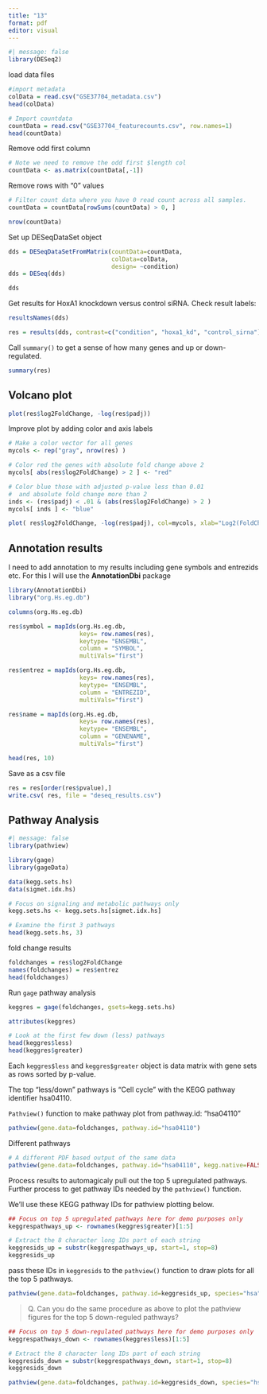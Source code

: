 ```yaml
---
title: "13"
format: pdf
editor: visual
---
```


```r
#| message: false
library(DESeq2)
```

load data files

```r
#import metadata
colData = read.csv("GSE37704_metadata.csv")
head(colData)
```

```r
# Import countdata
countData = read.csv("GSE37704_featurecounts.csv", row.names=1)
head(countData)
```

Remove odd first column

```r
# Note we need to remove the odd first $length col
countData <- as.matrix(countData[,-1])
```

Remove rows with "0" values

```r
# Filter count data where you have 0 read count across all samples.
countData = countData[rowSums(countData) > 0, ]
```

```r
nrow(countData)
```

Set up DESeqDataSet object

```r
dds = DESeqDataSetFromMatrix(countData=countData,
                             colData=colData,
                             design= ~condition)
dds = DESeq(dds)
```

```r
dds
```

Get results for HoxA1 knockdown versus control siRNA. Check result labels:

```r
resultsNames(dds)
```

```r
res = results(dds, contrast=c("condition", "hoxa1_kd", "control_sirna"))
```

Call `summary()` to get a sense of how many genes and up or down-regulated.

```r
summary(res)
```

## Volcano plot

```r
plot(res$log2FoldChange, -log(res$padj))
```

Improve plot by adding color and axis labels

```r
# Make a color vector for all genes
mycols <- rep("gray", nrow(res) )

# Color red the genes with absolute fold change above 2
mycols[ abs(res$log2FoldChange) > 2 ] <- "red"

# Color blue those with adjusted p-value less than 0.01
#  and absolute fold change more than 2
inds <- (res$padj) < .01 & (abs(res$log2FoldChange) > 2 )
mycols[ inds ] <- "blue"

plot( res$log2FoldChange, -log(res$padj), col=mycols, xlab="Log2(FoldChange)", ylab="-Log(P-value)" )
```

## Annotation results

I need to add annotation to my results including gene symbols and entrezids etc. For this I will use the **AnnotationDbi** package

```r
library(AnnotationDbi)
library("org.Hs.eg.db")

columns(org.Hs.eg.db)

res$symbol = mapIds(org.Hs.eg.db,
                    keys= row.names(res),
                    keytype= "ENSEMBL",
                    column = "SYMBOL",
                    multiVals="first")

res$entrez = mapIds(org.Hs.eg.db,
                    keys= row.names(res),
                    keytype= "ENSEMBL",
                    column = "ENTREZID",
                    multiVals="first")

res$name = mapIds(org.Hs.eg.db,
                    keys= row.names(res),
                    keytype= "ENSEMBL",
                    column = "GENENAME",
                    multiVals="first")

head(res, 10)
```

Save as a csv file

```r
res = res[order(res$pvalue),]
write.csv( res, file = "deseq_results.csv")
```

## Pathway Analysis

```r
#| message: false
library(pathview)

library(gage)
library(gageData)
```

```r
data(kegg.sets.hs)
data(sigmet.idx.hs)

# Focus on signaling and metabolic pathways only
kegg.sets.hs <- kegg.sets.hs[sigmet.idx.hs]

# Examine the first 3 pathways
head(kegg.sets.hs, 3)
```

fold change results

```r
foldchanges = res$log2FoldChange
names(foldchanges) = res$entrez
head(foldchanges)
```

Run `gage` pathway analysis

```r
keggres = gage(foldchanges, gsets=kegg.sets.hs)
```

```r
attributes(keggres)
```

```r
# Look at the first few down (less) pathways
head(keggres$less)
head(keggres$greater)
```

Each `keggres$less` and `keggres$greater` object is data matrix with gene sets as rows sorted by p-value.

The top "less/down" pathways is "Cell cycle" with the KEGG pathway identifier hsa04110.

`Pathview()` function to make pathway plot from pathway.id: "hsa04110"

```r
pathview(gene.data=foldchanges, pathway.id="hsa04110")
```

Different pathways

```r
# A different PDF based output of the same data
pathview(gene.data=foldchanges, pathway.id="hsa04110", kegg.native=FALSE)
```

Process results to automagicaly pull out the top 5 upregulated pathways. Further process to get pathway IDs needed by the `pathview()` function.

We'll use these KEGG pathway IDs for pathview plotting below.

```r
## Focus on top 5 upregulated pathways here for demo purposes only
keggrespathways_up <- rownames(keggres$greater)[1:5]

# Extract the 8 character long IDs part of each string
keggresids_up = substr(keggrespathways_up, start=1, stop=8)
keggresids_up
```

pass these IDs in `keggresids` to the `pathview()` function to draw plots for all the top 5 pathways.

```r
pathview(gene.data=foldchanges, pathway.id=keggresids_up, species="hsa")
```

> Q. Can you do the same procedure as above to plot the pathview figures for the top 5 down-reguled pathways?

```r
## Focus on top 5 down-regulated pathways here for demo purposes only
keggrespathways_down <- rownames(keggres$less)[1:5]

# Extract the 8 character long IDs part of each string
keggresids_down = substr(keggrespathways_down, start=1, stop=8)
keggresids_down
```

```r
pathview(gene.data=foldchanges, pathway.id=keggresids_down, species="hsa")
```
